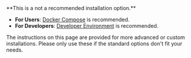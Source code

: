 
<Callout type="info">
**This is a not a recommended installation option.**

* **For Users**: [Docker Compose](/installation/docker-compose) is recommended.
* **For Developers**: [Developer Environment](/installation/development) is recommended.

The instructions on this page are provided for more advanced or custom installations. Please only use these if the standard options don't fit your needs.
</Callout>

